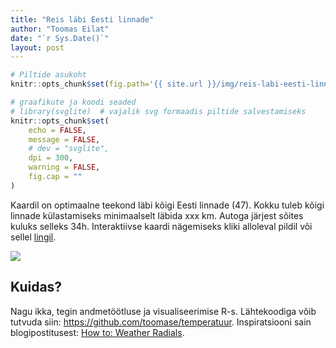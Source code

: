 ```yaml
---
title: "Reis läbi Eesti linnade"
author: "Toomas Eilat"
date: "`r Sys.Date()`"
layout: post
---
```


```r
# Piltide asukoht
knitr::opts_chunk$set(fig.path='{{ site.url }}/img/reis-labi-eesti-linnade-')
```

```r
# graafikute ja koodi seaded
# library(svglite)  # vajalik svg formaadis piltide salvestamiseks
knitr::opts_chunk$set(
    echo = FALSE, 
    message = FALSE,
    # dev = "svglite",
    dpi = 300,
    warning = FALSE,
    fig.cap = ""
)
```

Kaardil on optimaalne teekond läbi kõigi Eesti linnade (47). Kokku tuleb kõigi linnade külastamiseks minimaalselt läbida xxx km. Autoga järjest sõites kuluks selleks 34h. Interaktiivse kaardi nägemiseks kliki alloleval pildil või sellel <a href="http://toomase.github.io/files/reis_labi_eesti_linnade.html" target="_blank">lingil</a>.

![](http://toomase.github.io/img/reis-labi-eesti-linnade-teekond.png)

## Kuidas?
Nagu ikka, tegin andmetöötluse ja visualiseerimise R-s. Lähtekoodiga võib tutvuda siin: [https://github.com/toomase/temperatuur](https://github.com/toomase/temperatuur). Inspiratsiooni sain blogipostitusest: [How to: Weather Radials](http://jkunst.com/r/how-to-weather-radials/).